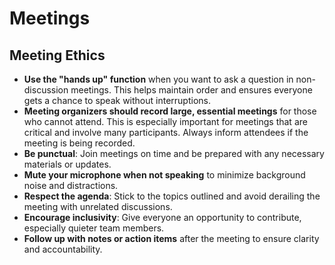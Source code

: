 # Meetings

## Meeting Ethics

- **Use the "hands up" function** when you want to ask a question in non-discussion meetings. This helps maintain order and ensures everyone gets a chance to speak without interruptions.
- **Meeting organizers should record large, essential meetings** for those who cannot attend. This is especially important for meetings that are critical and involve many participants. Always inform attendees if the meeting is being recorded.
- **Be punctual**: Join meetings on time and be prepared with any necessary materials or updates.
- **Mute your microphone when not speaking** to minimize background noise and distractions.
- **Respect the agenda**: Stick to the topics outlined and avoid derailing the meeting with unrelated discussions.
- **Encourage inclusivity**: Give everyone an opportunity to contribute, especially quieter team members.
- **Follow up with notes or action items** after the meeting to ensure clarity and accountability.

